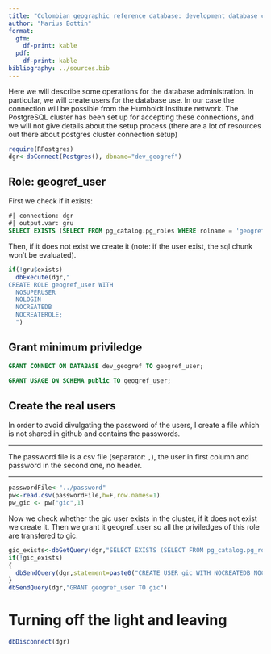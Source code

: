 ```yaml
---
title: "Colombian geographic reference database: development database creation"
author: "Marius Bottin"
format: 
  gfm:
    df-print: kable
  pdf:
    df-print: kable
bibliography: ../sources.bib
---
```


Here we will describe some operations for the database administration.
In particular, we will create users for the database use. 
In our case the connection will be possible from the Humboldt Institute network.
The PostgreSQL cluster has been set up for accepting these connections, and we will not give details about the setup process (there are a lot of resources out there about postgres cluster connection setup)


```r
require(RPostgres)
dgr<-dbConnect(Postgres(), dbname="dev_geogref")
```



## Role: geogref_user

First we check if it exists:

```sql
#| connection: dgr
#| output.var: gru
SELECT EXISTS (SELECT FROM pg_catalog.pg_roles WHERE rolname = 'geogref_user')
```

Then, if it does not exist we create it (note: if the user exist, the sql chunk won't be evaluated).

```r
if(!gru$exists)
  dbExecute(dgr,"
CREATE ROLE geogref_user WITH
  NOSUPERUSER
  NOLOGIN
  NOCREATEDB
  NOCREATEROLE;
  ")
```


## Grant minimum priviledge

```sql
GRANT CONNECT ON DATABASE dev_geogref TO geogref_user;
```


```sql
GRANT USAGE ON SCHEMA public TO geogref_user;
```



## Create the real users 

In order to avoid divulgating the password of the users, I create a file which is not shared in github and contains the passwords.


**************************

The password file is a csv file (separator: `,`), the user in first column and password in the second one, no header.

**************************


```r
passwordFile<-"../password"
pw<-read.csv(passwordFile,h=F,row.names=1)
pw_gic <- pw["gic",1]
```

Now we check whether the gic user exists in the cluster, if it does not exist we create it.
Then we grant it geogref_user so all the priviledges of this role are transfered to gic.


```r
gic_exists<-dbGetQuery(dgr,"SELECT EXISTS (SELECT FROM pg_catalog.pg_roles WHERE rolname = 'gic')")$exists
if(!gic_exists)
{
  dbSendQuery(dgr,statement=paste0("CREATE USER gic WITH NOCREATEDB NOCREATEROLE PASSWORD ",dbQuoteString(dgr,pw_gic)))
}
dbSendQuery(dgr,"GRANT geogref_user TO gic")
```


# Turning off the light and leaving

```r
dbDisconnect(dgr)
```

